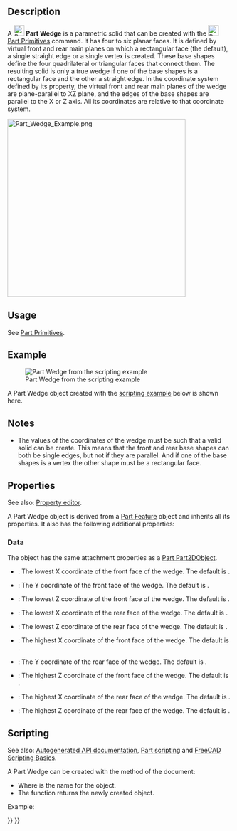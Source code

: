<languages/>
<translate>

<!--T:13-->
{{Docnav
|[[Part_Prism|Prism]]
|[[Part_Helix|Helix]]
|[[Part_Workbench|Part]]
|IconL=Part_Prism.svg
|IconR=Part_Helix.svg
|IconC=Workbench_Part.svg
}}

<!--T:1-->
{{GuiCommand
|Name=Part Wedge
|MenuLocation=Part → [[Part_Primitives|Create primitives]] → Wedge
|Workbenches=[[Part_Workbench|Part]], [[OpenSCAD_Workbench|OpenSCAD]]
|SeeAlso=[[Part_Primitives|Part Primitives]]
}}

==Description== <!--T:11-->

<!--T:2-->
A [[Image:Part_Wedge.svg|24px]] '''Part Wedge''' is a parametric solid that can be created with the [[Image:Part_Primitives.svg|24px]] [[Part_Primitives|Part Primitives]] command. It has four to six planar faces. It is defined by virtual front and rear main planes on which a rectangular face (the default), a single straight edge or a single vertex is created. These base shapes define the four quadrilateral or triangular faces that connect them. The resulting solid is only a true wedge if one of the base shapes is a rectangular face and the other a straight edge. In the coordinate system defined by its {{PropertyData|Placement}} property, the virtual front and rear main planes of the wedge are plane-parallel to XZ plane, and the edges of the base shapes are parallel to the X or Z axis. All its coordinates are relative to that coordinate system.

</translate>
[[Image:Part_Wedge_Example.png|400px]]
<translate>

==Usage== <!--T:12-->

<!--T:15-->
See [[Part_Primitives#Usage|Part Primitives]].

== Example == <!--T:16-->

<!--T:17-->
[[Image:Part_Wedge_Scripting_Example.png|thumb|Part Wedge from the scripting example]]

<!--T:18-->
A Part Wedge object created with the [[#Scripting|scripting example]] below is shown here.

== Notes == <!--T:19-->

<!--T:20-->
* The values of the coordinates of the wedge must be such that a valid solid can be create. This means that the front and rear base shapes can both be single edges, but not if they are parallel. And if one of the base shapes is a vertex the other shape must be a rectangular face.

== Properties == <!--T:21-->

<!--T:22-->
See also: [[Property_editor|Property editor]].

<!--T:23-->
A Part Wedge object is derived from a [[Part_Feature|Part Feature]] object and inherits all its properties. It also has the following additional properties:

=== Data === <!--T:24-->

<!--T:25-->
{{TitleProperty|Attachment}}

<!--T:26-->
The object has the same attachment properties as a [[Part_Part2DObject#Data|Part Part2DObject]].

<!--T:27-->
{{TitleProperty|Wedge}}

<!--T:28-->
* {{PropertyData|Xmin|Distance}}: The lowest X coordinate of the front face of the wedge. The default is {{Value|0mm}}.
* {{PropertyData|Ymin|Distance}}: The Y coordinate of the front face of the wedge. The default is {{Value|0mm}}.
* {{PropertyData|Zmin|Distance}}: The lowest Z coordinate of the front face of the wedge. The default is {{Value|0mm}}.
* {{PropertyData|X2min|Distance}}: The lowest X coordinate of the rear face of the wedge. The default is {{Value|2mm}}.
* {{PropertyData|Z2min|Distance}}: The lowest Z coordinate of the rear face of the wedge. The default is {{Value|2mm}}.
* {{PropertyData|Xmax|Distance}}: The highest X coordinate of the front face of the wedge. The default is {{Value|10mm}}.
* {{PropertyData|Ymax|Distance}}: The Y coordinate of the rear face of the wedge. The default is {{Value|10mm}}.
* {{PropertyData|Zmax|Distance}}: The highest Z coordinate of the front face of the wedge. The default is {{Value|10mm}}.
* {{PropertyData|X2max|Distance}}: The highest X coordinate of the rear face of the wedge. The default is {{Value|8mm}}.
* {{PropertyData|Z2max|Distance}}: The highest Z coordinate of the rear face of the wedge. The default is {{Value|8mm}}.

== Scripting == <!--T:29-->

<!--T:30-->
See also: [https://freecad.github.io/SourceDoc/ Autogenerated API documentation], [[Part_scripting|Part scripting]] and [[FreeCAD_Scripting_Basics|FreeCAD Scripting Basics]].

<!--T:31-->
A Part Wedge can be created with the {{Incode|addObject()}} method of the document:

</translate>
{{Code|code=
wedge = FreeCAD.ActiveDocument.addObject("Part::Wedge", "myWedge")
}}
<translate>

<!--T:32-->
* Where {{Incode|"myWedge"}} is the name for the object.
* The function returns the newly created object.

<!--T:33-->
Example:

</translate>
{{Code|code=
import FreeCAD as App

doc = App.activeDocument()

wedge = doc.addObject("Part::Wedge", "myWedge")
wedge.Xmin = 1
wedge.Ymin = 2
wedge.Zmin = 3
wedge.X2min = 4
wedge.Z2min = 6
wedge.Xmax = 15
wedge.Ymax = 20
wedge.Zmax = 55
wedge.X2max = 10
wedge.Z2max = 12
wedge.Placement = App.Placement(App.Vector(1, 2, 3), App.Rotation(75, 60, 30))

doc.recompute()
}}
<translate>


<!--T:14-->
{{Docnav
|[[Part_Prism|Prism]]
|[[Part_Helix|Helix]]
|[[Part_Workbench|Part]]
|IconL=Part_Prism.svg
|IconR=Part_Helix.svg
|IconC=Workbench_Part.svg
}}

</translate>
{{Part_Tools_navi{{#translation:}}}}
{{Userdocnavi{{#translation:}}}}